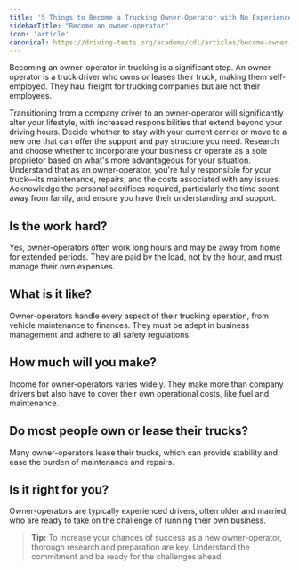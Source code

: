 ```yaml
---
title: '5 Things to Become a Trucking Owner-Operator with No Experience'
sidebarTitle: "Become an owner-operator"
icon: 'article'
canonical: https://driving-tests.org/academy/cdl/articles/become-owner-operator
---
```

<Snippet file="andrei.mdx" />

Becoming an owner-operator in trucking is a significant step. An owner-operator is a truck driver who owns or leases their truck, making them self-employed. They haul freight for trucking companies but are not their employees.

<Steps>
  <Step title="Understand the Lifestyle Change">
    Transitioning from a company driver to an owner-operator will significantly alter your lifestyle, with increased responsibilities that extend beyond your driving hours.
  </Step>
  
  <Step title="Choose the Right Carrier">
    Decide whether to stay with your current carrier or move to a new one that can offer the support and pay structure you need.
  </Step>
  
  <Step title="Decide on Your Business Structure">
    Research and choose whether to incorporate your business or operate as a sole proprietor based on what's more advantageous for your situation.
  </Step>
  
  <Step title="Accept the Responsibility">
    Understand that as an owner-operator, you're fully responsible for your truck—its maintenance, repairs, and the costs associated with any issues.
  </Step>
  
  <Step title="Prepare for Time Away From Home">
    Acknowledge the personal sacrifices required, particularly the time spent away from family, and ensure you have their understanding and support.
  </Step>
</Steps>

## Is the work hard?

Yes, owner-operators often work long hours and may be away from home for extended periods. They are paid by the load, not by the hour, and must manage their own expenses.

## What is it like?

Owner-operators handle every aspect of their trucking operation, from vehicle maintenance to finances. They must be adept in business management and adhere to all safety regulations.

## How much will you make?

Income for owner-operators varies widely. They make more than company drivers but also have to cover their own operational costs, like fuel and maintenance.

## Do most people own or lease their trucks?

Many owner-operators lease their trucks, which can provide stability and ease the burden of maintenance and repairs.

## Is it right for you?

Owner-operators are typically experienced drivers, often older and married, who are ready to take on the challenge of running their own business.

> **Tip:** To increase your chances of success as a new owner-operator, thorough research and preparation are key. Understand the commitment and be ready for the challenges ahead.